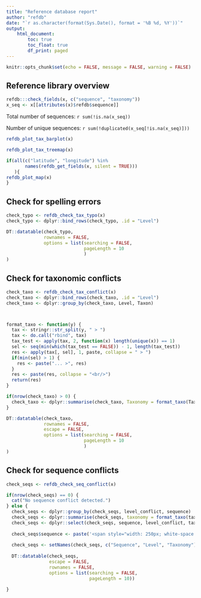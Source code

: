 ```yaml
---
title: "Reference database report"
author: "refdb"
date: "`r as.character(format(Sys.Date(), format = '%B %d, %Y'))`"
output: 
    html_document:
        toc: true
        toc_float: true
        df_print: paged
---
```


```r
knitr::opts_chunk$set(echo = FALSE, message = FALSE, warning = FALSE)
```


## Reference library overview

```r
refdb:::check_fields(x, c("sequence", "taxonomy"))
x_seq <- x[[attributes(x)$refdb$sequence]]
```


Total number of sequences: `r sum(!is.na(x_seq))`

Number of unique sequences: `r sum(!duplicated(x_seq[!is.na(x_seq)]))`

```r
refdb_plot_tax_barplot(x)

refdb_plot_tax_treemap(x)

if(all(c("latitude", "longitude") %in%
       names(refdb_get_fields(x, silent = TRUE)))
   ){
refdb_plot_map(x)
}
```

## Check for spelling errors
```r
check_typo <- refdb_check_tax_typo(x)
check_typo <- dplyr::bind_rows(check_typo, .id = "Level")

DT::datatable(check_typo,
              rownames = FALSE,
              options = list(searching = FALSE,
                             pageLength = 10
                             )
)

```


## Check for taxonomic conflicts
```r
check_taxo <- refdb_check_tax_conflict(x)
check_taxo <- dplyr::bind_rows(check_taxo, .id = "Level")
check_taxo <- dplyr::group_by(check_taxo, Level, Taxon)



format_taxo <- function(y) {
  tax <- stringr::str_split(y, " > ")
  tax <- do.call("rbind", tax)
  tax_test <- apply(tax, 2, function(x) length(unique(x)) == 1)
  sel <- seq(min(which(tax_test == FALSE)) - 1, length(tax_test))
  res <- apply(tax[, sel], 1, paste, collapse = " > ")
  if(min(sel) > 1) {
    res <- paste("... >", res)
  }
  res <- paste(res, collapse = "<br/>")
  return(res)
}

if(nrow(check_taxo) > 0) {
  check_taxo <- dplyr::summarise(check_taxo, Taxonomy = format_taxo(Taxonomy))
}

DT::datatable(check_taxo,
              rownames = FALSE,
              escape = FALSE,
              options = list(searching = FALSE,
                             pageLength = 10
                             )
)

```


## Check for sequence conflicts
```r
check_seqs <- refdb_check_seq_conflict(x)

if(nrow(check_seqs) == 0) {
  cat("No sequence conflict detected.")
} else {
  check_seqs <- dplyr::group_by(check_seqs, level_conflict, sequence)
  check_seqs <- dplyr::summarise(check_seqs, taxonomy = format_taxo(taxonomy))
  check_seqs <- dplyr::select(check_seqs, sequence, level_conflict, taxonomy)
  
  check_seqs$sequence <- paste('<span style="width: 250px; white-space: nowrap; overflow: hidden; text-overflow: ellipsis; display:inline-block;">', check_seqs$sequence,'</span>')
  
  check_seqs <- setNames(check_seqs, c("Sequence", "Level", "Taxonomy"))
  
  DT::datatable(check_seqs,
                escape = FALSE,
                rownames = FALSE,
                options = list(searching = FALSE,
                               pageLength = 10))
  
}


```



